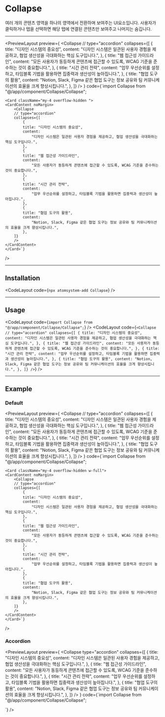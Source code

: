 
# Collapse

여러 개의 콘텐츠 영역을 하나의 영역에서 전환하며 보여주는 UI요소입니다. 사용자가 클릭하거나 탭을 선택하면 해당 탭에 연결된 콘텐츠만 보여주고 나머지는 숨깁니다.

---

<PreviewLayout
  preview={
    <Card className="my-4 overflow-hidden w-full ">
      <Collapse
        // type="accordion"
        collapses={[
          {
            title: "디자인 시스템의 중요성",
            content:
              "디자인 시스템은 일관된 사용자 경험을 제공하고, 협업 생산성을 극대화하는 핵심 도구입니다.",
          },
          {
            title: "웹 접근성 가이드라인",
            content:
              "모든 사용자가 동등하게 콘텐츠에 접근할 수 있도록, WCAG 기준을 준수하는 것이 중요합니다.",
          },
          {
            title: "시간 관리 전략",
            content:
              "업무 우선순위를 설정하고, 타임블록 기법을 활용하면 집중력과 생산성이 높아집니다.",
          },
          {
            title: "협업 도구의 활용",
            content:
              "Notion, Slack, Figma 같은 협업 도구는 정보 공유와 팀 커뮤니케이션의 효율을 크게 향상시킵니다.",
          },
        ]}
      />
    </Card>
  }
  code={`import Collapse from "@/app/component/Collapse/Collapse";
                    
    <Card className="my-4 overflow-hidden ">
    <CardContent noMargin>
        <Collapse
        // type="accordion"
        collapses={[
            {
            title: "디자인 시스템의 중요성",
            content:
                "디자인 시스템은 일관된 사용자 경험을 제공하고, 협업 생산성을 극대화하는 핵심 도구입니다.",
            },
            {
            title: "웹 접근성 가이드라인",
            content:
                "모든 사용자가 동등하게 콘텐츠에 접근할 수 있도록, WCAG 기준을 준수하는 것이 중요합니다.",
            },
            {
            title: "시간 관리 전략",
            content:
                "업무 우선순위를 설정하고, 타임블록 기법을 활용하면 집중력과 생산성이 높아집니다.",
            },
            {
            title: "협업 도구의 활용",
            content:
                "Notion, Slack, Figma 같은 협업 도구는 정보 공유와 팀 커뮤니케이션의 효율을 크게 향상시킵니다.",
            },
        ]}
        />
    </CardContent>
    </Card>`}
/>

---

## Installation

<CodeLayout code={`npx atomsystem-add Collapse`} />

---

## Usage

<CodeLayout
  code={`import Collapse from "@/app/component/Collapse/Collapse";`}
/>
<CodeLayout
  code={`<Collapse
  // type="accordion"
  collapses={[
    {
      title: "디자인 시스템의 중요성",
      content:
        "디자인 시스템은 일관된 사용자 경험을 제공하고, 협업 생산성을 극대화하는 핵심 도구입니다.",
    },
    {
      title: "웹 접근성 가이드라인",
      content:
        "모든 사용자가 동등하게 콘텐츠에 접근할 수 있도록, WCAG 기준을 준수하는 것이 중요합니다.",
    },
    {
      title: "시간 관리 전략",
      content:
        "업무 우선순위를 설정하고, 타임블록 기법을 활용하면 집중력과 생산성이 높아집니다.",
    },
    {
      title: "협업 도구의 활용",
      content:
        "Notion, Slack, Figma 같은 협업 도구는 정보 공유와 팀 커뮤니케이션의 효율을 크게 향상시킵니다.",
    },
  ]}
/>`}
/>

---

## Example

### Default

<PreviewLayout
  preview={
    <Card className="my-4 overflow-hidden w-full">
      <CardContent>
        <Collapse
          // type="accordion"
          collapses={[
            {
              title: "디자인 시스템의 중요성",
              content:
                "디자인 시스템은 일관된 사용자 경험을 제공하고, 협업 생산성을 극대화하는 핵심 도구입니다.",
            },
            {
              title: "웹 접근성 가이드라인",
              content:
                "모든 사용자가 동등하게 콘텐츠에 접근할 수 있도록, WCAG 기준을 준수하는 것이 중요합니다.",
            },
            {
              title: "시간 관리 전략",
              content:
                "업무 우선순위를 설정하고, 타임블록 기법을 활용하면 집중력과 생산성이 높아집니다.",
            },
            {
              title: "협업 도구의 활용",
              content:
                "Notion, Slack, Figma 같은 협업 도구는 정보 공유와 팀 커뮤니케이션의 효율을 크게 향상시킵니다.",
            },
          ]}
        />
      </CardContent>
    </Card>
  }
  code={`import Collapse from "@/app/component/Collapse/Collapse";
                    
    <Card className="my-4 overflow-hidden w-full">
    <CardContent noMargin>
        <Collapse
        // type="accordion"
        collapses={[
            {
            title: "디자인 시스템의 중요성",
            content:
                "디자인 시스템은 일관된 사용자 경험을 제공하고, 협업 생산성을 극대화하는 핵심 도구입니다.",
            },
            {
            title: "웹 접근성 가이드라인",
            content:
                "모든 사용자가 동등하게 콘텐츠에 접근할 수 있도록, WCAG 기준을 준수하는 것이 중요합니다.",
            },
            {
            title: "시간 관리 전략",
            content:
                "업무 우선순위를 설정하고, 타임블록 기법을 활용하면 집중력과 생산성이 높아집니다.",
            },
            {
            title: "협업 도구의 활용",
            content:
                "Notion, Slack, Figma 같은 협업 도구는 정보 공유와 팀 커뮤니케이션의 효율을 크게 향상시킵니다.",
            },
        ]}
        />
    </CardContent>
    </Card>`}
/>

### Accordion

<PreviewLayout
  preview={
    <Card className="my-4 overflow-hidden w-full">
      <CardContent>
        <Collapse
          type="accordion"
          collapses={[
            {
              title: "디자인 시스템의 중요성",
              content:
                "디자인 시스템은 일관된 사용자 경험을 제공하고, 협업 생산성을 극대화하는 핵심 도구입니다.",
            },
            {
              title: "웹 접근성 가이드라인",
              content:
                "모든 사용자가 동등하게 콘텐츠에 접근할 수 있도록, WCAG 기준을 준수하는 것이 중요합니다.",
            },
            {
              title: "시간 관리 전략",
              content:
                "업무 우선순위를 설정하고, 타임블록 기법을 활용하면 집중력과 생산성이 높아집니다.",
            },
            {
              title: "협업 도구의 활용",
              content:
                "Notion, Slack, Figma 같은 협업 도구는 정보 공유와 팀 커뮤니케이션의 효율을 크게 향상시킵니다.",
            },
          ]}
        />
      </CardContent>
    </Card>
  }
  code={`import Collapse from "@/app/component/Collapse/Collapse";
                    
<Card className="my-4 overflow-hidden ">
  <CardContent noMargin>
    <Collapse
      type="accordion"
      collapses={[
        {
          title: "디자인 시스템의 중요성",
          content:
            "디자인 시스템은 일관된 사용자 경험을 제공하고, 협업 생산성을 극대화하는 핵심 도구입니다.",
        },
        {
          title: "웹 접근성 가이드라인",
          content:
            "모든 사용자가 동등하게 콘텐츠에 접근할 수 있도록, WCAG 기준을 준수하는 것이 중요합니다.",
        },
        {
          title: "시간 관리 전략",
          content:
            "업무 우선순위를 설정하고, 타임블록 기법을 활용하면 집중력과 생산성이 높아집니다.",
        },
        {
          title: "협업 도구의 활용",
          content:
            "Notion, Slack, Figma 같은 협업 도구는 정보 공유와 팀 커뮤니케이션의 효율을 크게 향상시킵니다.",
        },
      ]}
    />
  </CardContent>
</Card>`}
/>
